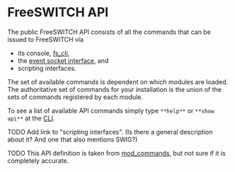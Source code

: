 
# FreeSWITCH API 

 

The public FreeSWITCH API consists of all the commands that can be issued to FreeSWITCH via

* its console, [fs\_cli](../Client-and-Developer-Interfaces/1048948.mdx#or),
* the [event socket interface](Glossary.mdx#event-socket), and
* scripting interfaces.

The set of available commands is dependent on which modules are loaded. The authoritative set of commands for your installation is the union of the sets of commands registered by each module.

To see a list of available API commands simply type `**help**` or `**show api**` at the [CLI](../Client-and-Developer-Interfaces/1048948.mdx#or).

TODO Add link to "scripting interfaces". (Is there a general description about it? And one that also mentions SWIG?)

TODO This API definition is taken from [mod\_commands](../Modules/mod_commands_1966741.mdx#--), but not sure if it is completely accurate.

  

